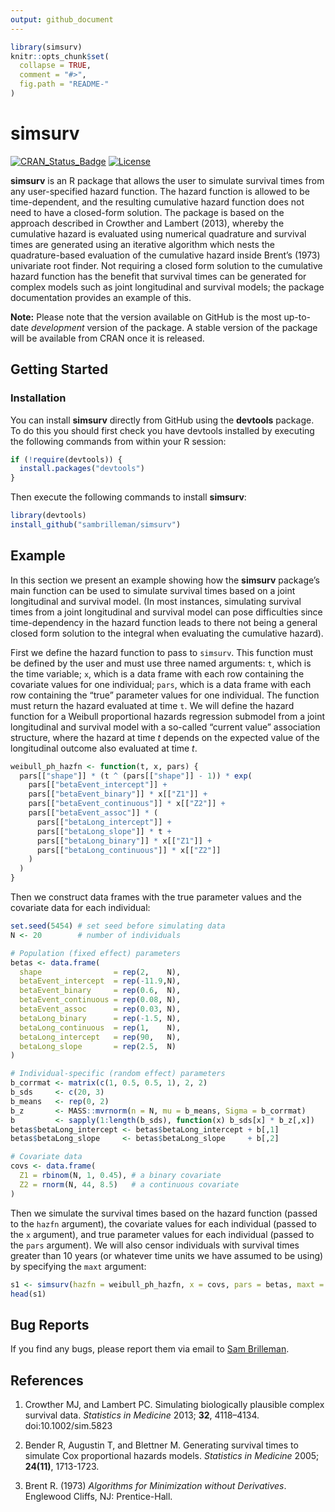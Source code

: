 ```yaml
---
output: github_document
---
```


<!-- README.md is generated from README.Rmd. Please edit that file -->

```r
library(simsurv)
knitr::opts_chunk$set(
  collapse = TRUE,
  comment = "#>",
  fig.path = "README-"
)
```

# simsurv

[![CRAN\_Status\_Badge](http://www.r-pkg.org/badges/version/simsurv)](http://www.r-pkg.org/pkg/simsurv) 
[![License](https://img.shields.io/badge/License-GPL%20%28%3E=%203%29-brightgreen.svg)](http://www.gnu.org/licenses/gpl-3.0.html)

**simsurv** is an R package that allows the user to simulate survival times from any user-specified hazard function. The hazard function is allowed to be time-dependent, and the resulting cumulative hazard function does not need to have a closed-form solution. The package is based on the approach described in Crowther and Lambert (2013), whereby the cumulative hazard is evaluated using numerical quadrature and survival times are generated using an iterative algorithm which nests the quadrature-based evaluation of the cumulative hazard inside Brent's (1973) univariate root finder. Not requiring a closed form solution to the cumulative hazard function has the benefit that survival times can be generated for complex models such as joint longitudinal and survival models; the package documentation provides an example of this. 

**Note:** Please note that the version available on GitHub is the most up-to-date *development* version of the package. A stable version of the package will be available from CRAN once it is released.

## Getting Started

### Installation

You can install **simsurv** directly from GitHub using the **devtools** package. To do this you should first check you have devtools installed by executing the following commands from within your R session:

```r
if (!require(devtools)) {
  install.packages("devtools")
}
```

Then execute the following commands to install **simsurv**:

```r
library(devtools)
install_github("sambrilleman/simsurv")
```

## Example

In this section we present an example showing how the **simsurv** package's main function can be used to simulate survival times based on a joint longitudinal and survival model. (In most instances, simulating survival times from a joint longitudinal and survival model can pose difficulties since time-dependency in the hazard function leads to there not being a general closed form solution to the integral when evaluating the cumulative hazard). 

First we define the hazard function to pass to `simsurv`. This function must be defined by the user and must use three named arguments: `t`, which is the time variable; `x`, which is a data frame with each row containing the covariate values for one individual; `pars`, which is a data frame with each row containing the "true" parameter values for one individual. The function must return the hazard evaluated at time `t`. We will define the hazard function for a Weibull proportional hazards regression submodel from a joint longitudinal and survival model with a so-called "current value" association structure, where the hazard at time *t* depends on the expected value of the longitudinal outcome also evaluated at time *t*.

```r
weibull_ph_hazfn <- function(t, x, pars) {
  pars[["shape"]] * (t ^ (pars[["shape"]] - 1)) * exp(
    pars[["betaEvent_intercept"]] +
    pars[["betaEvent_binary"]] * x[["Z1"]] +
    pars[["betaEvent_continuous"]] * x[["Z2"]] +
    pars[["betaEvent_assoc"]] * (
      pars[["betaLong_intercept"]] +
      pars[["betaLong_slope"]] * t +
      pars[["betaLong_binary"]] * x[["Z1"]] +
      pars[["betaLong_continuous"]] * x[["Z2"]]
    )
  )
}
```

Then we construct data frames with the true parameter values and the covariate data for each individual:

```r
set.seed(5454) # set seed before simulating data
N <- 20        # number of individuals

# Population (fixed effect) parameters
betas <- data.frame(
  shape                = rep(2,    N),
  betaEvent_intercept  = rep(-11.9,N),
  betaEvent_binary     = rep(0.6,  N),
  betaEvent_continuous = rep(0.08, N),
  betaEvent_assoc      = rep(0.03, N),
  betaLong_binary      = rep(-1.5, N),
  betaLong_continuous  = rep(1,    N),
  betaLong_intercept   = rep(90,   N),
  betaLong_slope       = rep(2.5,  N)
)

# Individual-specific (random effect) parameters
b_corrmat <- matrix(c(1, 0.5, 0.5, 1), 2, 2)
b_sds     <- c(20, 3)
b_means   <- rep(0, 2)
b_z       <- MASS::mvrnorm(n = N, mu = b_means, Sigma = b_corrmat)
b         <- sapply(1:length(b_sds), function(x) b_sds[x] * b_z[,x])
betas$betaLong_intercept <- betas$betaLong_intercept + b[,1]
betas$betaLong_slope     <- betas$betaLong_slope     + b[,2]

# Covariate data
covs <- data.frame(
  Z1 = rbinom(N, 1, 0.45), # a binary covariate
  Z2 = rnorm(N, 44, 8.5)   # a continuous covariate
)
```

Then we simulate the survival times based on the hazard function (passed to the `hazfn` argument), the covariate values for each individual (passed to the `x` argument), and true parameter values for each individual (passed to the `pars` argument). We will also censor individuals with survival times greater than 10 years (or whatever time units we have assumed to be using) by specifying the `maxt` argument:

```r
s1 <- simsurv(hazfn = weibull_ph_hazfn, x = covs, pars = betas, maxt = 10)
head(s1)
```

## Bug Reports

If you find any bugs, please report them via email to [Sam Brilleman](mailto:sam.brilleman@monash.edu).

## References

1. Crowther MJ, and Lambert PC. Simulating biologically plausible complex survival data. *Statistics in Medicine* 2013; **32**, 4118–4134. doi:10.1002/sim.5823

2. Bender R, Augustin T, and Blettner M. Generating survival times to simulate Cox proportional hazards models. *Statistics in Medicine* 2005; **24(11)**, 1713-1723.

3. Brent R. (1973) *Algorithms for Minimization without Derivatives*. Englewood Cliffs, NJ: Prentice-Hall.
